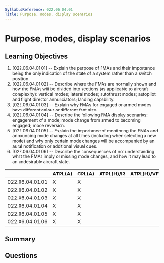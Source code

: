 ```yaml
---
SyllabusReference: 022.06.04.01
Title: Purpose, modes, display scenarios
---
```


# Purpose, modes, display scenarios

## Learning Objectives

1. [022.06.04.01.01] -- Explain the purpose of FMAs and their importance being
   the only indication of the state of a system rather than a switch position.
2. [022.06.04.01.02] -- Describe where the FMAs are normally shown and how the
   FMAs will be divided into sections (as applicable to aircraft complexity):
   vertical modes; lateral modes; autothrust modes; autopilot and flight
   director annunciators; landing capability.
3. [022.06.04.01.03] -- Explain why FMAs for engaged or armed modes have
   different colour or different font size.
4. [022.06.04.01.04] -- Describe the following FMA display scenarios: engagement
   of a mode; mode change from armed to becoming engaged; mode reversion.
5. [022.06.04.01.05] -- Explain the importance of monitoring the FMAs and
   announcing mode changes at all times (including when selecting a new mode)
   and why only certain mode changes will be accompanied by an aural
   notification or additional visual cues.
6. [022.06.04.01.06] -- Describe the consequences of not understanding what the
   FMAs imply or missing mode changes, and how it may lead to an undesirable
   aircraft state.

|                 | ATPL(A) | CPL(A) | ATPL(H)/IR | ATPL(H)/VFR | CPL(H) | IR  | CBIR(A) |
| --------------- | ------- | ------ | ---------- | ----------- | ------ | --- | ------- |
| 022.06.04.01.01 | X       | X      |            |             |        | X   |         |
| 022.06.04.01.02 | X       | X      |            |             |        | X   |         |
| 022.06.04.01.03 | X       | X      |            |             |        | X   |         |
| 022.06.04.01.04 | X       | X      |            |             |        | X   |         |
| 022.06.04.01.05 | X       | X      |            |             |        | X   |         |
| 022.06.04.01.06 | X       | X      |            |             |        | X   |         |

## Summary

## Questions
